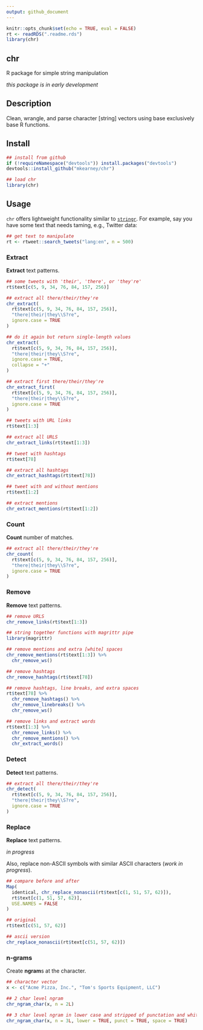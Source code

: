 ```yaml
---
output: github_document
---
```


```r
knitr::opts_chunk$set(echo = TRUE, eval = FALSE)
rt <- readRDS(".readme.rds")
library(chr)
```

## chr

R package for simple string manipulation

*this package is in early development*

## Description

Clean, wrangle, and parse character [string] vectors using base exclusively base
R functions.

## Install

```r
## install from github
if (!requireNamespace("devtools")) install.packages("devtools")
devtools::install_github("mkearney/chr")

## load chr
library(chr)
```

## Usage

`chr` offers lightweight functionality similar to
[`stringr`](https://github.com/tidyverse/stringr). For example, say you have
some text that needs taming, e.g., Twitter data:

```r
## get text to manipulate
rt <- rtweet::search_tweets("lang:en", n = 500)
```

### Extract

**Extract** text patterns.

```r
## some tweets with 'their', 'there', or 'they're'
rt$text[c(5, 9, 34, 76, 84, 157, 256)]

## extract all there/their/they're
chr_extract(
  rt$text[c(5, 9, 34, 76, 84, 157, 256)], 
  "there|their|they\\S?re", 
  ignore.case = TRUE
)

## do it again but return single-length values
chr_extract(
  rt$text[c(5, 9, 34, 76, 84, 157, 256)], 
  "there|their|they\\S?re", 
  ignore.case = TRUE, 
  collapse = "+"
)

## extract first there/their/they're
chr_extract_first(
  rt$text[c(5, 9, 34, 76, 84, 157, 256)], 
  "there|their|they\\S?re", 
  ignore.case = TRUE
)

## tweets with URL links
rt$text[1:3]

## extract all URLS
chr_extract_links(rt$text[1:3])

## tweet with hashtags
rt$text[78]

## extract all hashtags
chr_extract_hashtags(rt$text[78])

## tweet with and without mentions
rt$text[1:2]

## extract mentions
chr_extract_mentions(rt$text[1:2])
```

### Count

**Count** number of matches.

```r
## extract all there/their/they're
chr_count(
  rt$text[c(5, 9, 34, 76, 84, 157, 256)], 
  "there|their|they\\S?re", 
  ignore.case = TRUE
)
```

### Remove

**Remove** text patterns.

```r
## remove URLS
chr_remove_links(rt$text[1:3])

## string together functions with magrittr pipe
library(magrittr)

## remove mentions and extra [white] spaces
chr_remove_mentions(rt$text[1:3]) %>% 
  chr_remove_ws()

## remove hashtags
chr_remove_hashtags(rt$text[78])

## remove hashtags, line breaks, and extra spaces
rt$text[78] %>%
  chr_remove_hashtags() %>%
  chr_remove_linebreaks() %>%
  chr_remove_ws()

## remove links and extract words
rt$text[1:3] %>%
  chr_remove_links() %>%
  chr_remove_mentions() %>%
  chr_extract_words()
```

### Detect

**Detect** text patterns.

```r
## extract all there/their/they're
chr_detect(
  rt$text[c(5, 9, 34, 76, 84, 157, 256)], 
  "there|their|they\\S?re", 
  ignore.case = TRUE
)
```


### Replace

**Replace** text patterns. 

*in progress*

Also, replace non-ASCII symbols with similar ASCII characters (*work in progress*).

```r
## compare before and after
Map(
  identical, chr_replace_nonascii(rt$text[c(1, 51, 57, 62)]), 
  rt$text[c(1, 51, 57, 62)], 
  USE.NAMES = FALSE
)

## original
rt$text[c(51, 57, 62)]

## ascii version
chr_replace_nonascii(rt$text[c(51, 57, 62)])
```


### n-grams

Create **ngram**s at the character.

```r
## character vector
x <- c("Acme Pizza, Inc.", "Tom's Sports Equipment, LLC")

## 2 char level ngram
chr_ngram_char(x, n = 2L)

## 3 char level ngram in lower case and stripped of punctation and white space
chr_ngram_char(x, n = 3L, lower = TRUE, punct = TRUE, space = TRUE)
```
